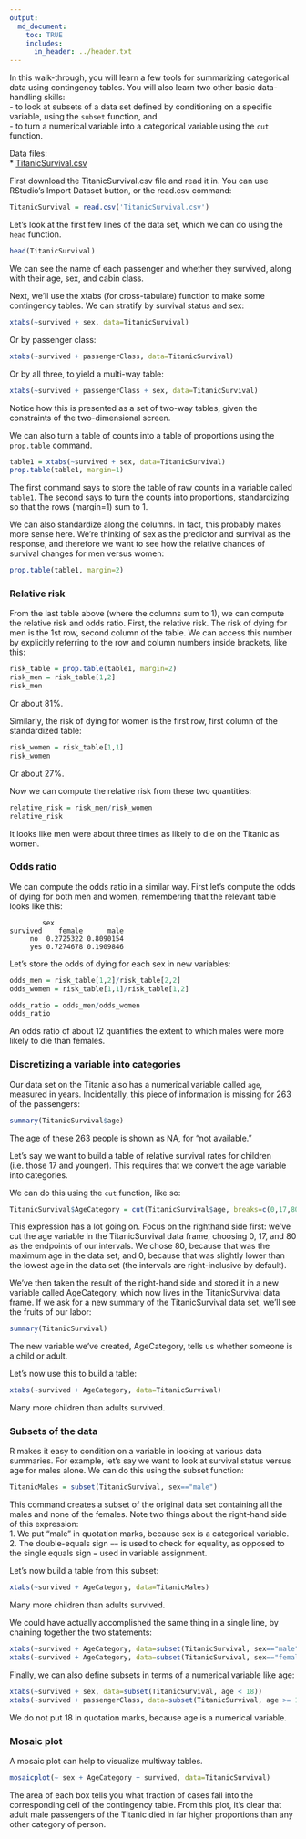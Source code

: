 ```yaml
---
output:
  md_document:
    toc: TRUE
    includes:
      in_header: ../header.txt
---
```


<title>Contingency tables</title>

In this walk-through, you will learn a few tools for summarizing categorical data using contingency tables.  You will also learn two other basic data-handling skills:  
- to look at subsets of a data set defined by conditioning on a specific variable, using the `subset` function, and  
- to turn a numerical variable into a categorical variable using the `cut` function.

Data files:  
* [TitanicSurvival.csv](TitanicSurvival.csv)  

First download the TitanicSurvival.csv file and read it in. You can use RStudio's Import Dataset button, or the read.csv command:
```r
TitanicSurvival = read.csv('TitanicSurvival.csv')
```

Let's look at the first few lines of the data set, which we can do using the `head` function.
```r
head(TitanicSurvival)
```
We can see the name of each passenger and whether they survived, along with their age, sex, and cabin class.

Next, we'll use the xtabs (for cross-tabulate) function to make some contingency tables.  We can stratify by survival status and sex:
```r
xtabs(~survived + sex, data=TitanicSurvival)
```

Or by passenger class:
```r
xtabs(~survived + passengerClass, data=TitanicSurvival)
```

Or by all three, to yield a multi-way table:
```r
xtabs(~survived + passengerClass + sex, data=TitanicSurvival)
```
Notice how this is presented as a set of two-way tables, given the constraints of the two-dimensional screen.  


We can also turn a table of counts into a table of proportions using the `prop.table` command.  
```r
table1 = xtabs(~survived + sex, data=TitanicSurvival)
prop.table(table1, margin=1)
```
The first command says to store the table of raw counts in a variable called `table1`.  The second says to turn the counts into proportions, standardizing so that the rows (margin=1) sum to 1.  

We can also standardize along the columns.  In fact, this probably makes more sense here.  We're thinking of sex as the predictor and survival as the response, and therefore we want to see how the relative chances of survival changes for men versus women:
```r
prop.table(table1, margin=2)
```

### Relative risk

From the last table above (where the columns sum to 1), we can compute the relative risk and odds ratio.  First, the relative risk.  The risk of dying for men is the 1st row, second column of the table.  We can access this number by explicitly referring to the row and column numbers inside brackets, like this:
```r
risk_table = prop.table(table1, margin=2)
risk_men = risk_table[1,2]
risk_men
```
Or about 81%.

Similarly, the risk of dying for women is the first row, first column of the standardized table:
```r
risk_women = risk_table[1,1]
risk_women
```
Or about 27%.

Now we can compute the relative risk from these two quantities:
```r
relative_risk = risk_men/risk_women
relative_risk
```
It looks like men were about three times as likely to die on the Titanic as women.


### Odds ratio

We can compute the odds ratio in a similar way.  First let's compute the odds of dying for both men and women, remembering that the relevant table looks like this:
```
        sex
survived    female      male
     no  0.2725322 0.8090154
     yes 0.7274678 0.1909846
```

Let's store the odds of dying for each sex in new variables:
```r
odds_men = risk_table[1,2]/risk_table[2,2]
odds_women = risk_table[1,1]/risk_table[1,2]
```

```r
odds_ratio = odds_men/odds_women
odds_ratio
```
An odds ratio of about 12 quantifies the extent to which males were more likely to die than females.


### Discretizing a variable into categories

Our data set on the Titanic also has a numerical variable called `age`, measured in years.  Incidentally, this piece of information is missing for 263 of the passengers:
```r
summary(TitanicSurvival$age)
```
The age of these 263 people is shown as NA, for "not available."

Let's say we want to build a table of relative survival rates for children (i.e. those 17 and younger).  This requires that we convert the age variable into categories.

We can do this using the `cut` function, like so:
```r
TitanicSurvival$AgeCategory = cut(TitanicSurvival$age, breaks=c(0,17,80))
```
This expression has a lot going on.  Focus on the righthand side first: we've cut the age variable in the TitanicSurvival data frame, choosing 0, 17, and 80 as the endpoints of our intervals.  We chose 80, because that was the maximum age in the data set; and 0, because that was slightly lower than the lowest age in the data set (the intervals are right-inclusive by default).

We've then taken the result of the right-hand side and stored it in a new variable called AgeCategory, which now lives in the TitanicSurvival data frame.  If we ask for a new summary of the TitanicSurvival data set, we'll see the fruits of our labor:
```r
summary(TitanicSurvival)
```
The new variable we've created, AgeCategory, tells us whether someone is a child or adult.

Let's now use this to build a table:
```r
xtabs(~survived + AgeCategory, data=TitanicSurvival)
```
Many more children than adults survived.

### Subsets of the data

R makes it easy to condition on a variable in looking at various data summaries.  For example, let's say we want to look at survival status versus age for males alone.  We can do this using the subset function:
```r
TitanicMales = subset(TitanicSurvival, sex=="male")
```
This command creates a subset of the original data set containing all the males and none of the females.  Note two things about the right-hand side of this expression:  
1. We put "male" in quotation marks, because sex is a categorical variable.
2. The double-equals sign `==` is used to check for equality, as opposed to the single equals sign `=` used in variable assignment.

Let's now build a table from this subset:
```r
xtabs(~survived + AgeCategory, data=TitanicMales)
```
Many more children than adults survived.

We could have actually accomplished the same thing in a single line, by chaining together the two statements:
```r
xtabs(~survived + AgeCategory, data=subset(TitanicSurvival, sex=="male"))
xtabs(~survived + AgeCategory, data=subset(TitanicSurvival, sex=="female"))
```


Finally, we can also define subsets in terms of a numerical variable like age:
```r
xtabs(~survived + sex, data=subset(TitanicSurvival, age < 18))
xtabs(~survived + passengerClass, data=subset(TitanicSurvival, age >= 18))
```
 We do not put 18 in quotation marks, because age is a numerical variable.

### Mosaic plot

A mosaic plot can help to visualize multiway tables.
```r
mosaicplot(~ sex + AgeCategory + survived, data=TitanicSurvival)
```
The area of each box tells you what fraction of cases fall into the corresponding cell of the contingency table.  From this plot, it's clear that adult male passengers of the Titanic died in far higher proportions than any other category of person.
